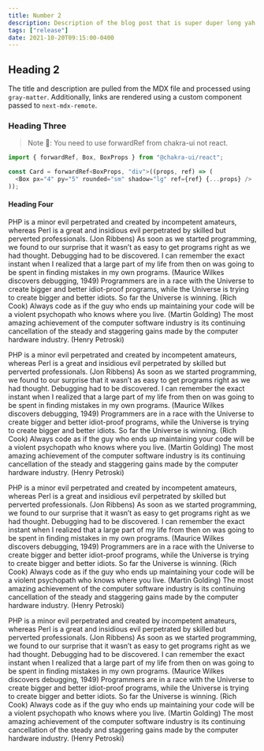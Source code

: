 ```yaml
---
title: Number 2
description: Description of the blog post that is super duper long yah it is cool lorem ipsum dolor eget etat yah it is cool lorem ipsum dolor eget etat yah it is cool lorem ipsum dolor eget etat
tags: ["release"]
date: 2021-10-20T09:15:00-0400
---
```


## Heading 2

The title and description are pulled from the MDX file and processed using `gray-matter`. Additionally, links are rendered using a custom component passed to `next-mdx-remote`.

### Heading Three

> Note 🚨: You need to use forwardRef from chakra-ui not react.

```js
import { forwardRef, Box, BoxProps } from "@chakra-ui/react";

const Card = forwardRef<BoxProps, "div">((props, ref) => (
  <Box px="4" py="5" rounded="sm" shadow="lg" ref={ref} {...props} />
));
```

#### Heading Four

PHP is a minor evil perpetrated and created by incompetent amateurs, whereas Perl is a great and insidious evil perpetrated by skilled but perverted professionals. (Jon Ribbens) As soon as we started programming, we found to our surprise that it wasn’t as easy to get programs right as we had thought. Debugging had to be discovered. I can remember the exact instant when I realized that a large part of my life from then on was going to be spent in finding mistakes in my own programs. (Maurice Wilkes discovers debugging, 1949) Programmers are in a race with the Universe to create bigger and better idiot-proof programs, while the Universe is trying to create bigger and better idiots. So far the Universe is winning. (Rich Cook) Always code as if the guy who ends up maintaining your code will be a violent psychopath who knows where you live. (Martin Golding) The most amazing achievement of the computer software industry is its continuing cancellation of the steady and staggering gains made by the computer hardware industry. (Henry Petroski)

PHP is a minor evil perpetrated and created by incompetent amateurs, whereas Perl is a great and insidious evil perpetrated by skilled but perverted professionals. (Jon Ribbens) As soon as we started programming, we found to our surprise that it wasn’t as easy to get programs right as we had thought. Debugging had to be discovered. I can remember the exact instant when I realized that a large part of my life from then on was going to be spent in finding mistakes in my own programs. (Maurice Wilkes discovers debugging, 1949) Programmers are in a race with the Universe to create bigger and better idiot-proof programs, while the Universe is trying to create bigger and better idiots. So far the Universe is winning. (Rich Cook) Always code as if the guy who ends up maintaining your code will be a violent psychopath who knows where you live. (Martin Golding) The most amazing achievement of the computer software industry is its continuing cancellation of the steady and staggering gains made by the computer hardware industry. (Henry Petroski)

PHP is a minor evil perpetrated and created by incompetent amateurs, whereas Perl is a great and insidious evil perpetrated by skilled but perverted professionals. (Jon Ribbens) As soon as we started programming, we found to our surprise that it wasn’t as easy to get programs right as we had thought. Debugging had to be discovered. I can remember the exact instant when I realized that a large part of my life from then on was going to be spent in finding mistakes in my own programs. (Maurice Wilkes discovers debugging, 1949) Programmers are in a race with the Universe to create bigger and better idiot-proof programs, while the Universe is trying to create bigger and better idiots. So far the Universe is winning. (Rich Cook) Always code as if the guy who ends up maintaining your code will be a violent psychopath who knows where you live. (Martin Golding) The most amazing achievement of the computer software industry is its continuing cancellation of the steady and staggering gains made by the computer hardware industry. (Henry Petroski)

PHP is a minor evil perpetrated and created by incompetent amateurs, whereas Perl is a great and insidious evil perpetrated by skilled but perverted professionals. (Jon Ribbens) As soon as we started programming, we found to our surprise that it wasn’t as easy to get programs right as we had thought. Debugging had to be discovered. I can remember the exact instant when I realized that a large part of my life from then on was going to be spent in finding mistakes in my own programs. (Maurice Wilkes discovers debugging, 1949) Programmers are in a race with the Universe to create bigger and better idiot-proof programs, while the Universe is trying to create bigger and better idiots. So far the Universe is winning. (Rich Cook) Always code as if the guy who ends up maintaining your code will be a violent psychopath who knows where you live. (Martin Golding) The most amazing achievement of the computer software industry is its continuing cancellation of the steady and staggering gains made by the computer hardware industry. (Henry Petroski)
